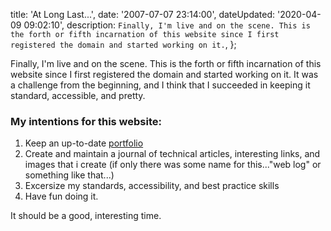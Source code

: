 

  title: 'At Long Last...',
  date: '2007-07-07 23:14:00',
  dateUpdated: '2020-04-09 09:02:10',
  description: `Finally, I'm live and on the scene. This is the forth or fifth incarnation of this website since I first registered the domain and started working on it.`,
};

Finally, I'm live and on the scene. This is the forth or fifth incarnation of this website since I first registered the domain and started working on it. It was a challenge from the beginning, and I think that I succeeded in keeping it standard, accessible, and pretty.

### My intentions for this website:

1.  Keep an up-to-date [portfolio](/portfolio)
2.  Create and maintain a journal of technical articles, interesting links, and images that i create (if only there was some name for this..."web log" or something like that...)
3.  Excersize my standards, accessibility, and best practice skills
4.  Have fun doing it.

It should be a good, interesting time.
